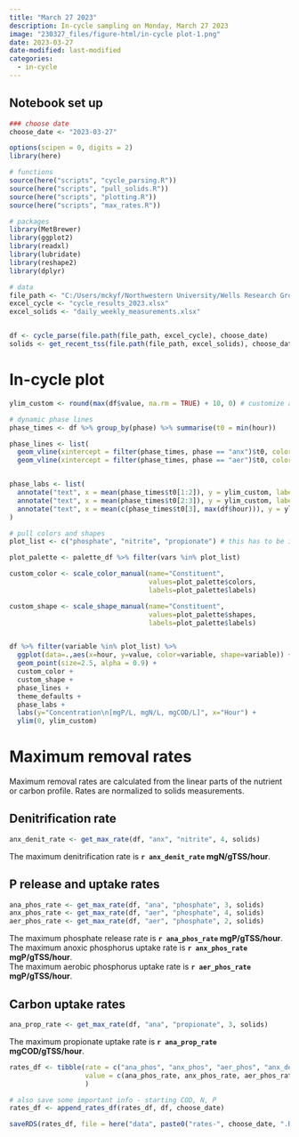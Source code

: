 ```yaml
---
title: "March 27 2023"
description: In-cycle sampling on Monday, March 27 2023
image: "230327_files/figure-html/in-cycle plot-1.png"
date: 2023-03-27
date-modified: last-modified
categories:
  - in-cycle
---
```


## Notebook set up

```r
### choose date 
choose_date <- "2023-03-27" 

options(scipen = 0, digits = 2)
library(here)

# functions
source(here("scripts", "cycle_parsing.R"))
source(here("scripts", "pull_solids.R"))
source(here("scripts", "plotting.R"))
source(here("scripts", "max_rates.R"))

# packages
library(MetBrewer)
library(ggplot2)
library(readxl)
library(lubridate)
library(reshape2)
library(dplyr)

# data
file_path <- "C:/Users/mckyf/Northwestern University/Wells Research Group - CANDO+P Reactor/04 Performance data/"
excel_cycle <- "cycle_results_2023.xlsx"
excel_solids <- "daily_weekly_measurements.xlsx"


df <- cycle_parse(file.path(file_path, excel_cycle), choose_date)
solids <- get_recent_tss(file.path(file_path, excel_solids), choose_date)

```


# In-cycle plot

```r

ylim_custom <- round(max(df$value, na.rm = TRUE) + 10, 0) # customize after looking at the plot

# dynamic phase lines
phase_times <- df %>% group_by(phase) %>% summarise(t0 = min(hour))

phase_lines <- list(
  geom_vline(xintercept = filter(phase_times, phase == "anx")$t0, color="grey"),
  geom_vline(xintercept = filter(phase_times, phase == "aer")$t0, color="grey"))


phase_labs <- list(
  annotate("text", x = mean(phase_times$t0[1:2]), y = ylim_custom, label = "anaerobic"),
  annotate("text", x = mean(phase_times$t0[2:3]), y = ylim_custom, label = "anoxic"),
  annotate("text", x = mean(c(phase_times$t0[3], max(df$hour))), y = ylim_custom, label = "aerobic")
)

# pull colors and shapes
plot_list <- c("phosphate", "nitrite", "propionate") # this has to be in order

plot_palette <- palette_df %>% filter(vars %in% plot_list)

custom_color <- scale_color_manual(name="Constituent",
                                   values=plot_palette$colors,
                                   labels=plot_palette$labels)

custom_shape <- scale_shape_manual(name="Constituent",
                                   values=plot_palette$shapes,
                                   labels=plot_palette$labels)


df %>% filter(variable %in% plot_list) %>%
  ggplot(data=.,aes(x=hour, y=value, color=variable, shape=variable)) +
  geom_point(size=2.5, alpha = 0.9) +
  custom_color +
  custom_shape +
  phase_lines +
  theme_defaults +
  phase_labs +
  labs(y="Concentration\n[mgP/L, mgN/L, mgCOD/L]", x="Hour") +
  ylim(0, ylim_custom)

```



# Maximum removal rates

Maximum removal rates are calculated from the linear parts of the nutrient or carbon profile. Rates are normalized to solids measurements. 

## Denitrification rate

```r

anx_denit_rate <- get_max_rate(df, "anx", "nitrite", 4, solids)

```

The maximum denitrification rate is **`r anx_denit_rate` mgN/gTSS/hour**. 


## P release and uptake rates
```r

ana_phos_rate <- get_max_rate(df, "ana", "phosphate", 3, solids)
anx_phos_rate <- get_max_rate(df, "aer", "phosphate", 4, solids)
aer_phos_rate <- get_max_rate(df, "aer", "phosphate", 2, solids)

```

The maximum phosphate release rate is **`r ana_phos_rate` mgP/gTSS/hour**.   
The maximum anoxic phosphorus uptake rate is **`r anx_phos_rate` mgP/gTSS/hour**.  
The maximum aerobic phosphorus uptake rate is **`r aer_phos_rate` mgP/gTSS/hour**.  


## Carbon uptake rates
```r

ana_prop_rate <- get_max_rate(df, "ana", "propionate", 3, solids)

```

The maximum propionate uptake rate is **`r ana_prop_rate` mgCOD/gTSS/hour**.


```r
rates_df <- tibble(rate = c("ana_phos", "anx_phos", "aer_phos", "anx_denit", "ana_prop"),
                   value = c(ana_phos_rate, anx_phos_rate, aer_phos_rate, anx_denit_rate, ana_prop_rate),
                   )

# also save some important info - starting COD, N, P
rates_df <- append_rates_df(rates_df, df, choose_date)

saveRDS(rates_df, file = here("data", paste0("rates-", choose_date, ".RDS")))

```
